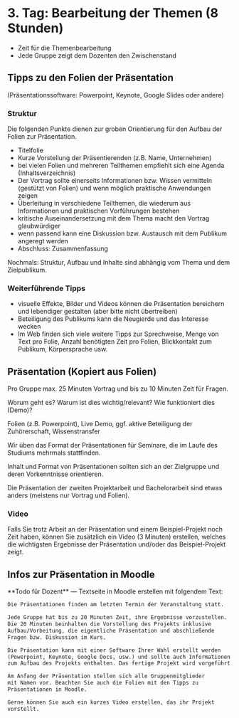 
# 3. Tag: Bearbeitung der Themen (8 Stunden)

- Zeit für die Themenbearbeitung
- Jede Gruppe zeigt dem Dozenten den Zwischenstand


## Tipps zu den Folien der Präsentation

(Präsentationssoftware: Powerpoint, Keynote, Google Slides oder andere)

### Struktur

Die folgenden Punkte dienen zur groben Orientierung für den Aufbau der Folien zur Präsentation.

- Titelfolie
- Kurze Vorstellung der Präsentierenden (z.B. Name, Unternehmen)
- bei vielen Folien und mehreren Teilthemen empfiehlt sich eine Agenda (Inhaltsverzeichnis)
- Der Vortrag sollte einerseits Informationen bzw. Wissen vermitteln (gestützt von Folien) und wenn möglich praktische Anwendungen zeigen
- Überleitung in verschiedene Teilthemen, die wiederum aus Informationen und praktischen Vorführungen bestehen
- kritische Auseinandersetzung mit dem Thema macht den Vortrag glaubwürdiger
- wenn passend kann eine Diskussion bzw. Austausch mit dem Publikum angeregt werden
- Abschluss: Zusammenfassung 

Nochmals: Struktur, Aufbau und Inhalte sind abhängig vom Thema und dem Zielpublikum. 

### Weiterführende Tipps

- visuelle Effekte, Bilder und Videos können die Präsentation bereichern und lebendiger gestalten (aber bitte nicht übertreiben)
- Beteiligung des Publikums kann die Neugierde und das Interesse wecken
- Im Web finden sich viele weitere Tipps zur Sprechweise, Menge von Text pro Folie, Anzahl benötigten Zeit pro Folien, Blickkontakt zum Publikum, Körpersprache usw.


## Präsentation (Kopiert aus Folien)

Pro Gruppe max. 25 Minuten Vortrag und bis zu 10 Minuten Zeit für Fragen.

Worum geht es? Warum ist dies wichtig/relevant? Wie funktioniert dies (Demo)?

Folien (z.B. Powerpoint), Live Demo, ggf. aktive Beteiligung der Zuhörerschaft, Wissenstransfer

Wir üben das Format der Präsentationen für Seminare, die im Laufe des Studiums mehrmals stattfinden.

Inhalt und Format von Präsentationen sollten sich an der Zielgruppe und deren Vorkenntnisse orientieren.

Die Präsentation der zweiten Projektarbeit und Bachelorarbeit sind etwas anders (meistens nur Vortrag und Folien).

### Video

Falls Sie trotz Arbeit an der Präsentation und einem
Beispiel-Projekt noch Zeit haben, können Sie zusätzlich
ein Video (3 Minuten) erstellen, welches die wichtigsten
Ergebnisse der Präsentation und/oder das Beispiel-Projekt
zeigt.



## Infos zur Präsentation in Moodle

<Callout>
**Todo für Dozent** &mdash; Textseite in Moodle erstellen mit folgendem Text:

```md
Die Präsentationen finden am letzten Termin der Veranstaltung statt.

Jede Gruppe hat bis zu 20 Minuten Zeit, ihre Ergebnisse vorzustellen.
Die 20 Minuten beinhalten die Vorstellung des Projekts inklusive 
Aufbau/Vorbeitung, die eigentliche Präsentation und abschließende 
Fragen bzw. Diskussion im Kurs.

Die Präsentation kann mit einer Software Ihrer Wahl erstellt werden 
(Powerpoint, Keynote, Google Docs, usw.) und sollte auch Informationen 
zum Aufbau des Projekts enthalten. Das fertige Projekt wird vorgeführt. 

Am Anfang der Präsentation stellen sich alle Gruppenmitglieder 
mit Namen vor. Beachten Sie auch die Folien mit den Tipps zu
Präsentationen in Moodle.

Gerne können Sie auch ein kurzes Video erstellen, das ihr Projekt
vorstellt.
```
</Callout>

